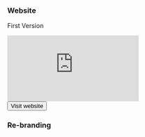 
<PostHeader
title='A Website for a Energy Consulting Company'
projectName='Cone'
imageName='cone/preview-image.png'
date='2020'
order='9'
/>


### Website

<div class='blogGallery'>
    <p>First Version</p>
    <iframe src="https://www.youtube.com/embed/3IfNPl5xoog" title="Test - Mudança de background." frameborder="0" allow="accelerometer; autoplay; clipboard-write; encrypted-media; gyroscope; picture-in-picture; web-share" allowfullscreen />
    <p>Vue Speed Test</p>
    <iframe src="https://www.youtube.com/embed/o1Tgede70LE" title="vue template test" frameborder="0" allow="accelerometer; autoplay; clipboard-write; encrypted-media; gyroscope; picture-in-picture; web-share" allowfullscreen></iframe>
    <div class='buttonGroup'>
        <Button href='https://coneconsultoria.com.br/' target='_blank'>Visit website</Button>
    </div>
</div>

### Re-branding

<div class="blogGallery">
    <Media src='/work/cone/idea-colors.png' />
    <Media src='/work/cone/logo-comparing.png' />
    <Media src='/work/cone/new-logo.png' />
</div>
